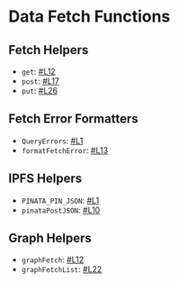 # Data Fetch Functions

## Fetch Helpers

- `get`: [#L12](https://github.com/HausDAO/monorepo/blob/develop/libs/data-fetch-utils/src/utils/fetch.ts#L12)
- `post`: [#L17](https://github.com/HausDAO/monorepo/blob/develop/libs/data-fetch-utils/src/utils/fetch.ts#L17)
- `put`: [#L26](https://github.com/HausDAO/monorepo/blob/develop/libs/data-fetch-utils/src/utils/fetch.ts#L26)

## Fetch Error Formatters

- `QueryErrors`: [#L1](https://github.com/HausDAO/monorepo/blob/develop/libs/data-fetch-utils/src/utils/fetchErrors.ts#L1)
- `formatFetchError`: [#L13](https://github.com/HausDAO/monorepo/blob/develop/libs/data-fetch-utils/src/utils/fetchErrors.ts#L13)

## IPFS Helpers

- `PINATA_PIN_JSON`: [#L1](https://github.com/HausDAO/monorepo/blob/develop/libs/data-fetch-utils/src/utils/ipfs.ts#L1)
- `pinataPostJSON`: [#L10](https://github.com/HausDAO/monorepo/blob/develop/libs/data-fetch-utils/src/utils/ipfs.ts#L10)

## Graph Helpers

- `graphFetch`: [#L12](https://github.com/HausDAO/monorepo/blob/develop/libs/data-fetch-utils/src/utils/requests.ts#L12)
- `graphFetchList`: [#L22](https://github.com/HausDAO/monorepo/blob/develop/libs/data-fetch-utils/src/utils/requests.ts#L22)
